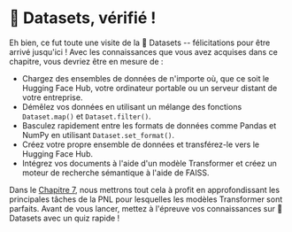 # 🤗 Datasets, vérifié !

Eh bien, ce fut toute une visite de la 🤗 Datasets -- félicitations pour être arrivé jusqu'ici ! Avec les connaissances que vous avez acquises dans ce chapitre, vous devriez être en mesure de :

- Chargez des ensembles de données de n'importe où, que ce soit le Hugging Face Hub, votre ordinateur portable ou un serveur distant de votre entreprise.
- Démêlez vos données en utilisant un mélange des fonctions `Dataset.map()` et `Dataset.filter()`.
- Basculez rapidement entre les formats de données comme Pandas et NumPy en utilisant `Dataset.set_format()`.
- Créez votre propre ensemble de données et transférez-le vers le Hugging Face Hub.
- Intégrez vos documents à l'aide d'un modèle Transformer et créez un moteur de recherche sémantique à l'aide de FAISS.

Dans le [Chapitre 7](/course/chapter7), nous mettrons tout cela à profit en approfondissant les principales tâches de la PNL pour lesquelles les modèles Transformer sont parfaits. Avant de vous lancer, mettez à l'épreuve vos connaissances sur 🤗 Datasets avec un quiz rapide !
